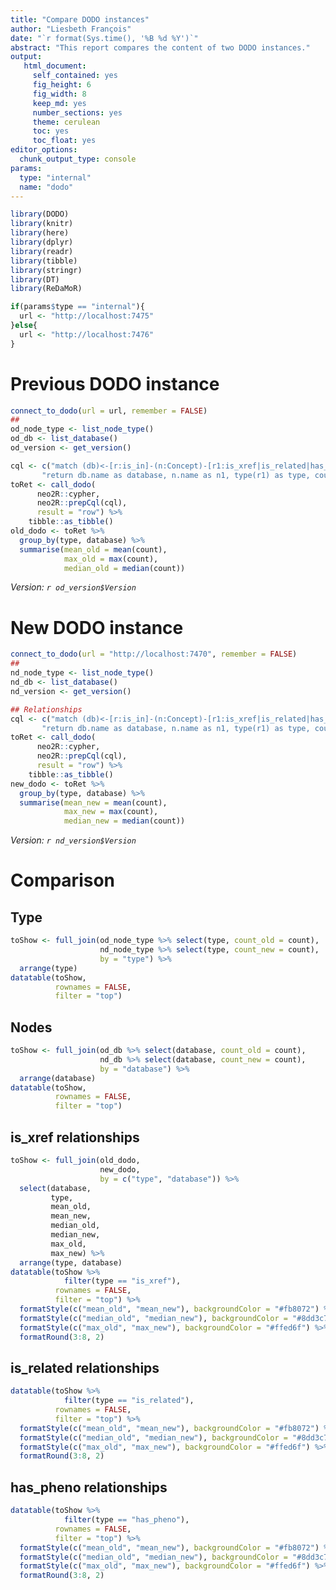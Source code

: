 ```yaml
---
title: "Compare DODO instances"
author: "Liesbeth François"
date: "`r format(Sys.time(), '%B %d %Y')`"
abstract: "This report compares the content of two DODO instances."
output: 
   html_document: 
     self_contained: yes
     fig_height: 6
     fig_width: 8
     keep_md: yes
     number_sections: yes
     theme: cerulean
     toc: yes
     toc_float: yes
editor_options: 
  chunk_output_type: console
params:
  type: "internal"
  name: "dodo"
---
```


```r
library(DODO)
library(knitr)
library(here)
library(dplyr)
library(readr)
library(tibble)
library(stringr)
library(DT)
library(ReDaMoR)

if(params$type == "internal"){
  url <- "http://localhost:7475"
}else{
  url <- "http://localhost:7476"
}
```

# Previous DODO instance

```r
connect_to_dodo(url = url, remember = FALSE)
##
od_node_type <- list_node_type()
od_db <- list_database()
od_version <- get_version()

cql <- c("match (db)<-[r:is_in]-(n:Concept)-[r1:is_xref|is_related|has_pheno]-(n1:Concept)",
       "return db.name as database, n.name as n1, type(r1) as type, count(n1) as count")
toRet <- call_dodo(
      neo2R::cypher,
      neo2R::prepCql(cql),
      result = "row") %>%
    tibble::as_tibble()
old_dodo <- toRet %>%
  group_by(type, database) %>%
  summarise(mean_old = mean(count), 
            max_old = max(count),
            median_old = median(count))
```

*Version: `r od_version$Version`*

# New DODO instance

```r
connect_to_dodo(url = "http://localhost:7470", remember = FALSE)
##
nd_node_type <- list_node_type()
nd_db <- list_database()
nd_version <- get_version()

## Relationships
cql <- c("match (db)<-[r:is_in]-(n:Concept)-[r1:is_xref|is_related|has_pheno]-(n1:Concept)",
       "return db.name as database, n.name as n1, type(r1) as type, count(n1) as count")
toRet <- call_dodo(
      neo2R::cypher,
      neo2R::prepCql(cql),
      result = "row") %>%
    tibble::as_tibble()
new_dodo <- toRet %>%
  group_by(type, database) %>%
  summarise(mean_new = mean(count), 
            max_new = max(count),
            median_new = median(count))
```

*Version: `r nd_version$Version`*

# Comparison 

## Type

```r
toShow <- full_join(od_node_type %>% select(type, count_old = count), 
                    nd_node_type %>% select(type, count_new = count),
                    by = "type") %>%
  arrange(type)
datatable(toShow, 
          rownames = FALSE,
          filter = "top") 
```

## Nodes

```r
toShow <- full_join(od_db %>% select(database, count_old = count), 
                    nd_db %>% select(database, count_new = count),
                    by = "database") %>%
  arrange(database)
datatable(toShow, 
          rownames = FALSE,
          filter = "top") 
```

## is_xref relationships

```r
toShow <- full_join(old_dodo,
                    new_dodo,
                    by = c("type", "database")) %>%
  select(database,
         type, 
         mean_old,
         mean_new,
         median_old,
         median_new,
         max_old,
         max_new) %>%
  arrange(type, database)
datatable(toShow %>%
            filter(type == "is_xref"),
          rownames = FALSE,
          filter = "top") %>%
  formatStyle(c("mean_old", "mean_new"), backgroundColor = "#fb8072") %>%
  formatStyle(c("median_old", "median_new"), backgroundColor = "#8dd3c7") %>%
  formatStyle(c("max_old", "max_new"), backgroundColor = "#ffed6f") %>%
  formatRound(3:8, 2)
```

## is_related relationships

```r
datatable(toShow %>%
            filter(type == "is_related"),
          rownames = FALSE,
          filter = "top") %>%
  formatStyle(c("mean_old", "mean_new"), backgroundColor = "#fb8072") %>%
  formatStyle(c("median_old", "median_new"), backgroundColor = "#8dd3c7") %>%
  formatStyle(c("max_old", "max_new"), backgroundColor = "#ffed6f") %>%
  formatRound(3:8, 2)
```

## has_pheno relationships

```r
datatable(toShow %>%
            filter(type == "has_pheno"),
          rownames = FALSE,
          filter = "top") %>%
  formatStyle(c("mean_old", "mean_new"), backgroundColor = "#fb8072") %>%
  formatStyle(c("median_old", "median_new"), backgroundColor = "#8dd3c7") %>%
  formatStyle(c("max_old", "max_new"), backgroundColor = "#ffed6f") %>%
  formatRound(3:8, 2)
```